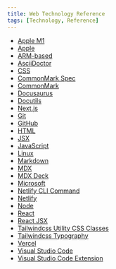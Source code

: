 ```yaml
---
title: Web Technology Reference
tags: [Technology, Reference]
---
```


- [Apple M1](https://en.wikipedia.org/wiki/Apple_M1)
- [Apple](https://www.apple.com)
- [ARM-based](https://en.wikipedia.org/wiki/ARM_architecture)
- [AsciiDoctor](https://asciidoctor.org/)
- [CSS](https://developer.mozilla.org/en-US/docs/Web/CSS)
- [CommonMark Spec](https://spec.commonmark.org)
- [CommonMark](https://commonmark.org)
- [Docusaurus](https://docusaurus.io)
- [Docutils](http://docutils.sourceforge.net)
- [Next.js](https://www.Next.js.com)
- [Git](https://git-scm.com/)
- [GitHub](https://github.com/)
- [HTML](https://developer.mozilla.org/en-US/docs/Web/HTML)
- [JSX](https://reactjs.org/docs/introducing-jsx.html#Next.js-focus-wrapper)
- [JavaScript](https://developer.mozilla.org/en-US/docs/Web/JavaScript)
- [Linux](https://www.linux.org/)
- [Markdown](https://www.markdownguide.org)
- [MDX](https://mdxjs.com)
- [MDX Deck](https://github.com/jxnblk/mdx-deck)
- [Microsoft](https://www.microsoft.com/en-us/)
- [Netlify CLI Command](https://cli.netlify.com/)
- [Netlify](https://www.netlify.com)
- [Node](https://nodejs.org/en/)
- [React](https://reactjs.org)
- [React JSX](https://reactjs.org/docs/introducing-jsx.html#Next.js-focus-wrapper)
- [Tailwindcss Utility CSS Classes](https://tailwindcss.com)
- [Tailwindcss Typography](https://github.com/tailwindlabs/tailwindcss-typography)
- [Vercel](https://vercel.com/home)
- [Visual Studio Code](https://code.visualstudio.com/)
- [Visual Studio Code Extension](https://marketplace.visualstudio.com/)
